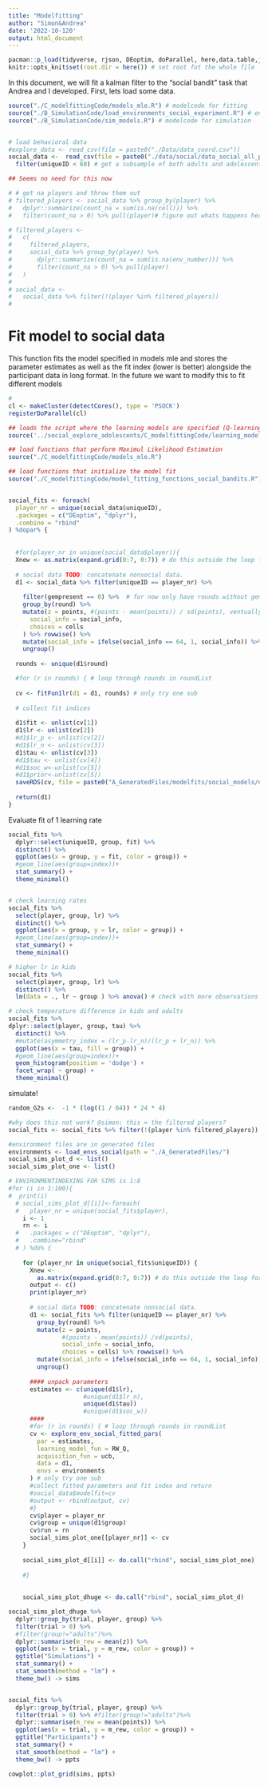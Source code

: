 ```yaml
---
title: "Modelfitting"
author: "Simon&Andrea"
date: '2022-10-120'
output: html_document
---
```


```r
pacman::p_load(tidyverse, rjson, DEoptim, doParallel, here,data.table,jsonlite,lme4)
knitr::opts_knit$set(root.dir = here()) # set root fot the whole file
```

In this document, we will fit a kalman filter to the "social bandit" task that Andrea and I developed. 
First, lets load some data.

```r

source("./C_modelfittingCode/models_mle.R") # modelcode for fitting
source("./B_SimulationCode/load_environments_social_experiment.R") # environments
source("./B_SimulationCode/sim_models.R") # modelcode for simulation


# load behavioral data
#explore_data <- read_csv(file = paste0("./Data/data_coord.csv"))
social_data <-  read_csv(file = paste0("./data/social/data_social_all_participants.csv")) %>% 
  filter(uniqueID < 60) # get a subsample of both adults and adolescents 

## Seems no need for this now

# # get na players and throw them out
# filtered_players <- social_data %>% group_by(player) %>%
#   dplyr::summarize(count_na = sum(is.na(cell))) %>%
#   filter(count_na > 0) %>% pull(player)# figure out whats happens here

# filtered_players <-
#   c(
#     filtered_players,
#     social_data %>% group_by(player) %>%
#       dplyr::summarize(count_na = sum(is.na(env_number))) %>%
#       filter(count_na > 0) %>% pull(player)
#   )
# 
# social_data <-
#   social_data %>% filter(!(player %in% filtered_players)) 
#   

```

# Fit model to social data
This function fits the model specified in models mle and stores the parameter estimates as well as the fit index (lower is better)
alongside the participant data in long format. In the future we want to modify this to fit different models

```r
# 
cl <- makeCluster(detectCores(), type = 'PSOCK')
registerDoParallel(cl)

## loads the script where the learning models are specified (Q-learning, social Q-learning, UCB etc)
source('../social_explore_adolescents/C_modelfittingCode/learning_models.R')

## load functions that perform Maximul Likelihood Estimation
source("./C_modelfittingCode/models_mle.R")

## load functions that initialize the model fit
source("./C_modelfittingCode/model_fitting_functions_social_bandits.R")


social_fits <- foreach(
  player_nr = unique(social_data$uniqueID),
  .packages = c("DEoptim", "dplyr"),
  .combine = "rbind"
) %dopar% {
  
  
  #for(player_nr in unique(social_data$player)){
  Xnew <- as.matrix(expand.grid(0:7, 0:7)) # do this outside the loop for better speed
  
  # social data TODO: concatenate nonsocial data.
  d1 <- social_data %>% filter(uniqueID == player_nr) %>%
    
    filter(gempresent == 0) %>%  # for now only have rounds without gems 
    group_by(round) %>%
    mutate(z = points, #(points - mean(points)) / sd(points), ventually figure out what is the best outcome for this
      social_info = social_info,
      choices = cells
    ) %>% rowwise() %>%
    mutate(social_info = ifelse(social_info == 64, 1, social_info)) %>%
    ungroup()
  
  rounds <- unique(d1$round)

  #for (r in rounds) { # loop through rounds in roundList
  
  cv <- fitFun1lr(d1 = d1, rounds) # only try one sub
   
  # collect fit indices
  
  d1$fit <- unlist(cv[1])
  d1$lr <- unlist(cv[2])
  #d1$lr_p <- unlist(cv[2])
  #d1$lr_n <- unlist(cv[3])
  d1$tau <- unlist(cv[3])
  #d1$tau <- unlist(cv[4])
  #d1$soc_w<-unlist(cv[5])
  #d1$prior<-unlist(cv[5])
  saveRDS(cv, file = paste0("A_GeneratedFiles/modelfits/social_models/no_gems/Q1lr/fit", player_nr, ".rds"))
  
  return(d1)
}
```

Evaluate fit of 1 learning rate

```r

social_fits %>%
  dplyr::select(uniqueID, group, fit) %>% 
  distinct() %>% 
  ggplot(aes(x = group, y = fit, color = group)) +
  #geom_line(aes(group=index))+
  stat_summary() +
  theme_minimal()


# check learning rates
social_fits %>%
  select(player, group, lr) %>% 
  distinct() %>% 
  ggplot(aes(x = group, y = lr, color = group)) +
  #geom_line(aes(group=index))+
  stat_summary() +
  theme_minimal()

# higher lr in kids
social_fits %>%
  select(player, group, lr) %>% 
  distinct() %>% 
  lm(data = ., lr ~ group ) %>% anova() # check with more observations

# check temperature difference in kids and adults 
social_fits %>%
dplyr::select(player, group, tau) %>%
  distinct() %>%
  #mutate(asymmetry_index = (lr_p-lr_n)/(lr_p + lr_n)) %>%
  ggplot(aes(x = tau, fill = group)) +
  #geom_line(aes(group=index))+
  geom_histogram(position = 'dodge') +
  facet_wrap( ~ group) +
  theme_minimal()

```


simulate!

```r

random_G2s <-  -1 * (log((1 / 64)) * 24 * 4)

#why does this not work? @simon: this = the filtered players?
social_fits <- social_fits %>% filter(!(player %in% filtered_players))

#environment files are in generated files
environments <- load_envs_social(path = "./A_GeneratedFiles/")
social_sims_plot_d <- list()
social_sims_plot_one <- list()

# ENVIRONMENTINDEXING FOR SIMS is 1:8
#for (i in 1:100){
#  print(i)
  # social_sims_plot_d[[i]]<-foreach(
  #   player_nr = unique(social_fits$player),
    i <- 1
    rn <- i
  #   .packages = c("DEoptim", "dplyr"),
  #   .combine="rbind"
  # ) %do% {
    
    for (player_nr in unique(social_fits$uniqueID)) {
      Xnew <-
        as.matrix(expand.grid(0:7, 0:7)) # do this outside the loop for better speed
      output <- c()
      print(player_nr)
      
      # social data TODO: concatenate nonsocial data.
      d1 <- social_fits %>% filter(uniqueID == player_nr) %>%
        group_by(round) %>%
        mutate(z = points,
               #(points - mean(points)) /sd(points),
               social_info = social_info,
               choices = cells) %>% rowwise() %>%
        mutate(social_info = ifelse(social_info == 64, 1, social_info)) %>%
        ungroup()
      
      #### unpack parameters
      estimates <- c(unique(d1$lr),
                     #unique(d1$lr_n),
                     unique(d1$tau))
                     #unique(d1$soc_w))
      ####
      #for (r in rounds) { # loop through rounds in roundList
      cv <- explore_env_social_fitted_pars(
        par = estimates,
        learning_model_fun = RW_Q,
        acquisition_fun = ucb,
        data = d1,
        envs = environments
      ) # only try one sub
      #collect fitted parameters and fit index and return
      #social_data$modelfit=cv
      #output <- rbind(output, cv)
      #}
      cv$player = player_nr
      cv$group = unique(d1$group)
      cv$run = rn
      social_sims_plot_one[[player_nr]] <- cv
    }
    
    social_sims_plot_d[[i]] <- do.call("rbind", social_sims_plot_one)
    
    #}
    
    
    social_sims_plot_dhuge <- do.call("rbind", social_sims_plot_d)
```

```r

social_sims_plot_dhuge %>%
  dplyr::group_by(trial, player, group) %>%
  filter(trial > 0) %>%
  #filter(group!="adults")%>%
  dplyr::summarise(m_rew = mean(z)) %>%
  ggplot(aes(x = trial, y = m_rew, color = group)) +
  ggtitle("Simulations") +
  stat_summary() +
  stat_smooth(method = "lm") +
  theme_bw() -> sims


social_fits %>%
  dplyr::group_by(trial, player, group) %>%
  filter(trial > 0) %>% #filter(group!="adults")%>%
  dplyr::summarise(m_rew = mean(points)) %>%
  ggplot(aes(x = trial, y = m_rew, color = group)) +
  ggtitle("Participants") +
  stat_summary() +
  stat_smooth(method = "lm") +
  theme_bw() -> ppts

cowplot::plot_grid(sims, ppts)


```

